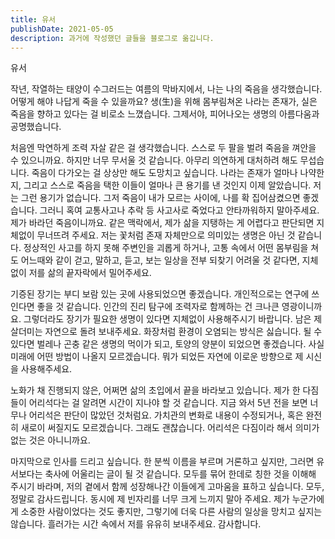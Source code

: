 ```yaml
---
title: 유서
publishDate: 2021-05-05
description: 과거에 작성했던 글들을 블로그로 옮깁니다.
---
```


유서

작년, 작열하는 태양이 수그러드는 여름의 막바지에서, 나는 나의 죽음을 생각했습니다. 어떻게 해야 나답게 죽을 수 있을까요? 생(生)을 위해 몸부림쳐온 나라는 존재가, 실은 죽음을 향하고 있다는 걸 비로소 느꼈습니다. 그제서야, 피어나오는 생명의 아름다움과 공명했습니다.

처음엔 막연하게 조력 자살 같은 걸 생각했습니다. 스스로 두 팔을 벌려 죽음을 껴안을 수 있으니까요. 하지만 너무 무서울 것 같습니다. 아무리 의연하게 대처하려 해도 무섭습니다. 죽음이 다가오는 걸 상상만 해도 도망치고 싶습니다. 나라는 존재가 얼마나 나약한지, 그리고 스스로 죽음을 택한 이들이 얼마나 큰 용기를 낸 것인지 이제 알았습니다. 저는 그런 용기가 없습니다. 그저 죽음이 내가 모르는 사이에, 나를 확 집어삼켰으면 좋겠습니다. 그러니 혹여 교통사고나 추락 등 사고사로 죽었다고 안타까워하지 말아주세요. 제가 바라던 죽음이니까요. 같은 맥락에서, 제가 삶을 지탱하는 게 어렵다고 판단되면 지체없이 무너뜨려 주세요. 저는 꽃처럼 존재 자체만으로 의미있는 생명은 아닌 것 같습니다. 정상적인 사고를 하지 못해 주변인을 괴롭게 하거나, 고통 속에서 어떤 몸부림을 쳐도 어느때와 같이 걷고, 말하고, 듣고, 보는 일상을 전부 되찾기 어려울 것 같다면, 지체 없이 저를 삶의 끝자락에서 밀어주세요.

기증된 장기는 부디 보람 있는 곳에 사용되었으면 좋겠습니다. 개인적으로는 연구에 쓰인다면 좋을 것 같습니다. 인간의 진리 탐구에 조력자로 함께하는 건 크나큰 영광이니까요. 그렇더라도 장기가 필요한 생명이 있다면 지체없이 사용해주시기 바랍니다. 남은 제 살더미는 자연으로 돌려 보내주세요. 화장처럼 환경이 오염되는 방식은 싫습니다. 될 수 있다면 벌레나 곤충 같은 생명의 먹이가 되고, 토양의 양분이 되었으면 좋겠습니다. 사실 미래에 어떤 방법이 나올지 모르겠습니다. 뭐가 되었든 자연에 이로운 방향으로 제 시신을 사용해주세요.

노화가 채 진행되지 않은, 어쩌면 삶의 초입에서 끝을 바라보고 있습니다. 제가 한 다짐들이 어리석다는 걸 알려면 시간이 지나야 할 것 같습니다. 지금 와서 5년 전을 보면 너무나 어리석은 판단이 많았던 것처럼요. 가치관의 변화로 내용이 수정되거나, 혹은 완전히 새로이 써질지도 모르겠습니다. 그래도 괜찮습니다. 어리석은 다짐이라 해서 의미가 없는 것은 아니니까요.

마지막으로 인사를 드리고 싶습니다. 한 분씩 이름을 부르며 거론하고 싶지만, 그러면 유서보다는 축사에 어울리는 글이 될 것 같습니다. 모두를 묶어 한데로 칭한 것을 이해해 주시기 바라며, 저의 곁에서 함께 성장해나간 이들에게 고마움을 표하고 싶습니다. 모두, 정말로 감사드립니다. 동시에 제 빈자리를 너무 크게 느끼지 말아 주세요. 제가 누군가에게 소중한 사람이었다는 것도 좋지만, 그렇기에 더욱 다른 사람의 일상을 망치고 싶지는 않습니다. 흘러가는 시간 속에서 저를 유유히 보내주세요.
감사합니다.
